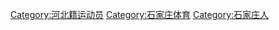 [[Category:河北籍运动员|Category:河北籍运动员]]
[[Category:石家庄体育|Category:石家庄体育]]
[[Category:石家庄人|Category:石家庄人]]